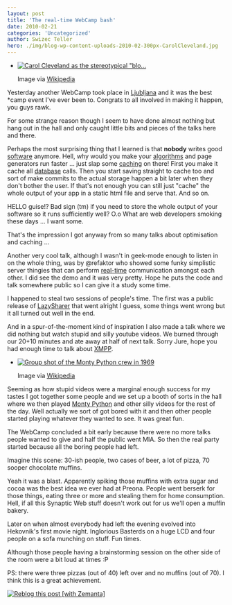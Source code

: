```yaml
---
layout: post
title: 'The real-time WebCamp bash'
date: 2010-02-21
categories: 'Uncategorized'
author: Swizec Teller
hero: ./img/blog-wp-content-uploads-2010-02-300px-CarolCleveland.jpg
---
```

- [![Carol Cleveland as the stereotypical "blo...](./img/blog-wp-content-uploads-2010-02-300px-CarolCleveland.jpg 'Carol Cleveland as the stereotypical "blo...')](http://en.wikipedia.org/wiki/Image:CarolCleveland.jpg)

  Image via [Wikipedia](http://en.wikipedia.org/wiki/Image:CarolCleveland.jpg)

Yesterday another WebCamp took place in [Ljubljana](<http://maps.google.com/maps?ll=46.0513888889,14.5055555556&spn=0.1,0.1&q=46.0513888889,14.5055555556 (Ljubljana)&t=h> "Ljubljana") and it was the best \*camp event I've ever been to. Congrats to all involved in making it happen, you guys rawk.



For some strange reason though I seem to have done almost nothing but hang out in the hall and only caught little bits and pieces of the talks here and there.



Perhaps the most surprising thing that I learned is that **nobody** writes good [software](http://en.wikipedia.org/wiki/Computer_software "Computer software") anymore. Hell, why would you make your [algorithms](http://en.wikipedia.org/wiki/Algorithm "Algorithm") and page generators run faster ... just slap some [caching](http://en.wikipedia.org/wiki/Cache "Cache") on there! First you make it cache all [database](http://en.wikipedia.org/wiki/Database "Database") calls. Then you start saving straight to cache too and sort of make commits to the actual storage happen a bit later when they don't bother the user. If that's not enough you can still just "cache" the whole output of your app in a static html file and serve that. And so on.



HELLO guise!? Bad sign (tm) if you need to store the whole output of your software so it runs sufficiently well? O.o What are web developers smoking these days ... I want some.



That's the impression I got anyway from so many talks about optimisation and caching ...



Another very cool talk, although I wasn't in geek-mode enough to listen in on the whole thing, was by @refaktor who showed some funky simplistic server thingies that can perform [real-time](http://en.wikipedia.org/wiki/Real-time_computing "Real-time computing") communication amongst each other. I did see the demo and it was very pretty. Hope he puts the code and talk somewhere public so I can give it a study some time.



I happened to steal two sessions of people's time. The first was a public release of [LazySharer](http://preona.net/) that went alright I guess, some things went wrong but it all turned out well in the end.



And in a spur-of-the-moment kind of inspiration I also made a talk where we did nothing but watch stupid and silly youtube videos. We burned through our 20+10 minutes and ate away at half of next talk. Sorry Jure, hope you had enough time to talk about [XMPP](http://www.xmpp.org/ "XMPP").

- [![Group shot of the Monty Python crew in 1969](./img/blog-wp-content-uploads-2010-02-300px-Flyingcircus_2.jpg "Group shot of the Monty Python crew in 1969")](http://en.wikipedia.org/wiki/Image:Flyingcircus_2.jpg)

  Image via [Wikipedia](http://en.wikipedia.org/wiki/Image:Flyingcircus_2.jpg)

Seeming as how stupid videos were a marginal enough success for my tastes I got together some people and we set up a booth of sorts in the hall where we then played [Monty Python](http://www.pythonline.com/ "Monty Python") and other silly videos for the rest of the day. Well actually we sort of got bored with it and then other people started playing whatever they wanted to see. It was great fun.



The WebCamp concluded a bit early because there were no more talks people wanted to give and half the public went MIA. So then the real party started because all the boring people had left.



Imagine this scene: 30-ish people, two cases of beer, a lot of pizza, 70 sooper chocolate muffins.



Yeah it was a blast. Apparently spiking those muffins with extra sugar and cocoa was the best idea we ever had at Preona. People went berserk for those things, eating three or more and stealing them for home consumption. Hell, if all this Synaptic Web stuff doesn't work out for us we'll open a muffin bakery.



Later on when almost everybody had left the evening evolved into Hekovnik's first movie night. Inglorious Basterds on a huge LCD and four people on a sofa munching on stuff. Fun times.



Although those people having a brainstorming session on the other side of the room were a bit loud at times :P



PS: there were three pizzas (out of 40) left over and no muffins (out of 70). I think this is a great achievement.

[![Reblog this post \[with Zemanta\]](http://img.zemanta.com/reblog_e.png?x-id=fb4e45dd-b9c7-4bb3-9e97-b49a591159c9)](http://reblog.zemanta.com/zemified/fb4e45dd-b9c7-4bb3-9e97-b49a591159c9/ "Reblog this post \[with Zemanta]")